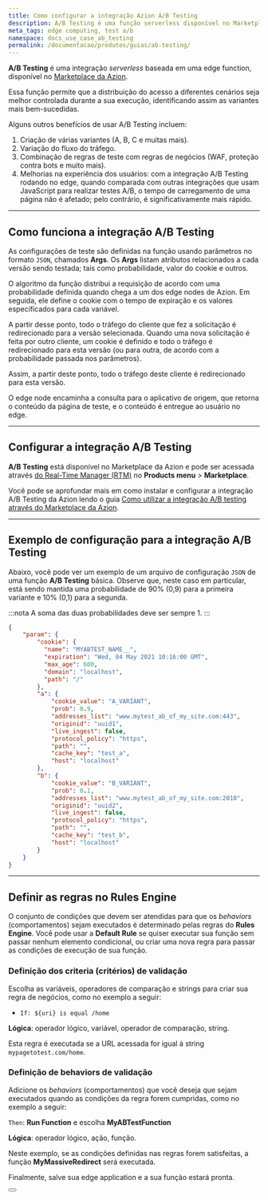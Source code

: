 ```yaml
---
title: Como configurar a integração Azion A/B Testing
description: A/B Testing é uma função serverless disponível no Marketplace da Azion.
meta_tags: edge computing, test a/b
namespace: docs_use_case_ab_testing
permalink: /documentacao/produtos/guias/ab-testing/
---
```


**A/B Testing** é uma integração *serverless* baseada em uma edge function, disponível no [Marketplace da Azion](/pt-br/documentacao/produtos/marketplace/).

Essa função permite que a distribuição do acesso a diferentes cenários seja melhor controlada durante a sua execução, identificando assim as variantes mais bem-sucedidas.

Alguns outros benefícios de usar A/B ⁠Testing incluem:

1. Criação de várias variantes (A, B, C e muitas mais).
2. Variação do fluxo do tráfego.
3. Combinação de regras de teste com regras de negócios (WAF, proteção contra bots e muito mais).
4. Melhorias na experiência dos usuários: com a integração A/B Testing rodando no edge, quando comparada com outras integrações que usam JavaScript para realizar testes A/B, o tempo de carregamento de uma página não é afetado; pelo contrário, é significativamente mais rápido.

---

## Como funciona a integração A/B Testing

As configurações de teste são definidas na função usando parâmetros no formato `JSON`, chamados **Args**. Os **Args** listam atributos relacionados a cada versão sendo testada; tais como probabilidade, valor do cookie e outros.

O algoritmo da função distribui a requisição de acordo com uma probabilidade definida quando chega a um dos edge nodes de Azion. Em seguida, ele define o cookie com o tempo de expiração e os valores especificados para cada variável.

A partir desse ponto, todo o tráfego do cliente que fez a solicitação é redirecionado para a versão selecionada. Quando uma nova solicitação é feita por outro cliente, um cookie é definido e todo o tráfego é redirecionado para esta versão (ou para outra, de acordo com a probabilidade passada nos parâmetros).

Assim, a partir deste ponto, todo o tráfego deste cliente é redirecionado para esta versão.

O edge node encaminha a consulta para o aplicativo de origem, que retorna o conteúdo da página de teste, e o conteúdo é entregue ao usuário no edge.

---

## Configurar a integração A/B Testing

**A/B ⁠Testing** está disponível no Marketplace da Azion e pode ser acessada através [do Real-Time Manager (RTM)](https://manager.azion.com/) no **Products menu** > **Marketplace**.

Você pode se aprofundar mais em como instalar e configurar a integração A/B Testing da Azion lendo o guia [Como utilizar a integração A/B testing através do Marketplace da Azion](/pt-br/documentacao/produtos/guias/ab-testing-marketplace/).

---

## Exemplo de configuração para a integração A/B Testing

Abaixo, você pode ver um exemplo de um arquivo de configuração `JSON` de uma função **A/B Testing** básica. Observe que, neste caso em particular, está sendo mantida uma probabilidade de 90% (0,9) para a primeira variante e 10% (0,1) para a segunda.

:::nota
A soma das duas probabilidades deve ser sempre 1.
:::

```json
{
	"param": {
		"cookie": {
          "name": "MYABTEST_NAME__",
          "expiration": "Wed, 04 May 2021 10:16:00 GMT",
          "max_age": 600,
          "domain": "localhost",
          "path": "/"
		},
        "a": {
            "cookie_value": "A_VARIANT",
            "prob": 0.9,
            "addresses_list": "www.mytest_ab_of_my_site.com:443",
            "originid": "uuid1",
            "live_ingest": false,
            "protocol_policy": "https",
            "path": "",
            "cache_key": "test_a",
            "host": "localhost"
        },
        "b": {
            "cookie_value": "B_VARIANT",
            "prob": 0.1,
            "addresses_list": "www.mytest_ab_of_my_site.com:2010",
            "originid": "uuid2",
            "live_ingest": false,
            "protocol_policy": "https",
            "path": "",
            "cache_key": "test_b",
            "host": "localhost"
        }
	}
}
```

---

## Definir as regras no Rules Engine

O conjunto de condições que devem ser atendidas para que os *behaviors* (comportamentos) sejam executados é determinado pelas regras do **Rules Engine**. Você pode usar a **Default Rule** se quiser executar sua função sem passar nenhum elemento condicional, ou criar uma nova regra para passar as condições de execução de sua função.

### Definição dos criteria (critérios) de validação

Escolha as variáveis, operadores de comparação e strings para criar sua regra de negócios, como no exemplo a seguir:

- `If: ${uri} is equal /home`

**Lógica**: operador lógico, variável, operador de comparação, string.

Esta regra é executada se a URL acessada for igual à string `mypagetotest.com/home`.

### Definição de behaviors de validação

Adicione os *behaviors* (comportamentos) que você deseja que sejam executados quando as condições da regra forem cumpridas, como no exemplo a seguir:

`Then`: **Run Function** e escolha **MyABTestFunction**

**Lógica**: operador lógico, ação, função.

Neste exemplo, se as condições definidas nas regras forem satisfeitas, a função **MyMassiveRedirect** será executada.

Finalmente, salve sua edge application e a sua função estará pronta.

<Button href="/pt-br/documentacao/produtos/guias/ab-testing-marketplace/" text="go to A/B Test guide" variant="secondary"> 
</Button>
